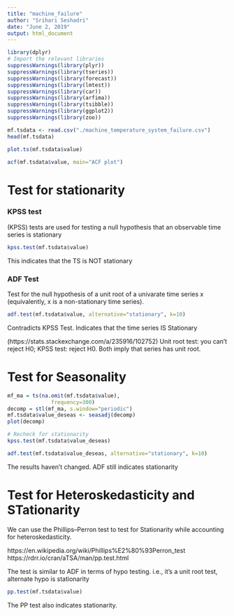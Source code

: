 ```yaml
---
title: "machine_failure"
author: "Srihari Seshadri"
date: "June 2, 2019"
output: html_document
---
```


```r
library(dplyr)
# Import the relevant libraries
suppressWarnings(library(plyr))
suppressWarnings(library(tseries))
suppressWarnings(library(forecast))
suppressWarnings(library(lmtest))
suppressWarnings(library(car))
suppressWarnings(library(arfima))
suppressWarnings(library(tsibble))
suppressWarnings(library(ggplot2))
suppressWarnings(library(zoo))
```

```r
mf.tsdata <- read.csv("./machine_temperature_system_failure.csv")
head(mf.tsdata)
```

```r
plot.ts(mf.tsdata$value)
```


```r
acf(mf.tsdata$value, main="ACF plot")
```

# Test for stationarity

### KPSS test
(KPSS) tests are used for testing a null hypothesis that an observable time series is stationary
```r
kpss.test(mf.tsdata$value)
```

This indicates that the TS is NOT stationary

### ADF Test
Test for the null hypothesis of a unit root of a univarate time series x (equivalently, x is a non-stationary time series).
```r
adf.test(mf.tsdata$value, alternative="stationary", k=10)
```
Contradicts KPSS Test. Indicates that the time series IS Stationary

(https://stats.stackexchange.com/a/235916/102752)
Unit root test: you can't reject H0; KPSS test: reject H0. Both imply that series has unit root.


# Test for Seasonality

```r
mf_ma = ts(na.omit(mf.tsdata$value), 
              frequency=300)
decomp = stl(mf_ma, s.window="periodic")
mf.tsdata$value_deseas <- seasadj(decomp)
plot(decomp)

# Recheck for stationarity
kpss.test(mf.tsdata$value_deseas)

adf.test(mf.tsdata$value_deseas, alternative="stationary", k=10)

```

The results haven't changed. ADF still indicates stationarity

# Test for Heteroskedasticity and STationarity

We can use the Phillips–Perron test to test for Stationarity while accounting for heteroskedasticity.

https://en.wikipedia.org/wiki/Phillips%E2%80%93Perron_test
https://rdrr.io/cran/aTSA/man/pp.test.html

The test is similar to ADF in terms of hypo testing. i.e., it's a unit root test, alternate hypo is stationarity

```r
pp.test(mf.tsdata$value)
```


The PP test also indicates stationarity. 



